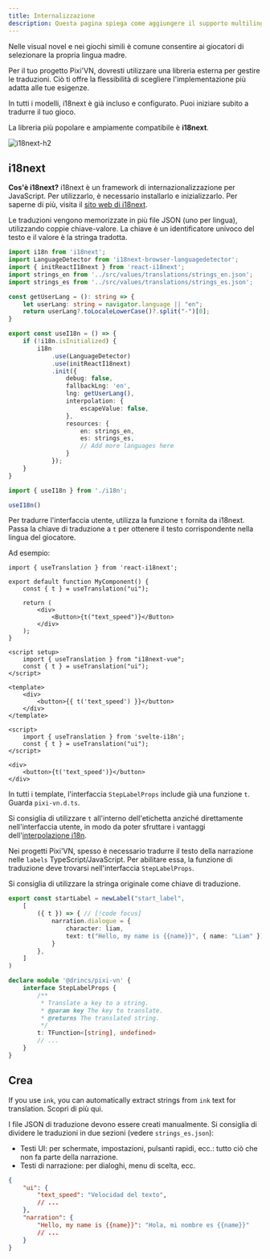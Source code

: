 ```yaml
---
title: Internalizzazione
description: Questa pagina spiega come aggiungere il supporto multilingue al tuo gioco Pixi'VN utilizzando i18next, incluse le strategie di traduzione dell'interfaccia utente e della narrazione. Come tradurre la visual novel?
---
```



Nelle visual novel e nei giochi simili è comune consentire ai giocatori di selezionare la propria lingua madre.

Per il tuo progetto Pixi'VN, dovresti utilizzare una libreria esterna per gestire le traduzioni. Ciò ti offre la flessibilità di scegliere l'implementazione più adatta alle tue esigenze.

<Callout title="Templates" type="info">

In tutti i modelli, i18next è già incluso e configurato. Puoi iniziare subito a tradurre il tuo gioco.

</Callout>

La libreria più popolare e ampiamente compatibile è **i18next**.

![i18next-h2](/i18next.svg)

## i18next

**Cos'è i18next?** i18next è un framework di internazionalizzazione per JavaScript. Per utilizzarlo, è necessario installarlo e inizializzarlo. Per saperne di più, visita il [sito web di i18next](https://www.i18next.com/).

Le traduzioni vengono memorizzate in più file JSON (uno per lingua), utilizzando coppie chiave-valore. La chiave è un identificatore univoco del testo e il valore è la stringa tradotta.

```ts tab="i18n.ts"
import i18n from 'i18next';
import LanguageDetector from 'i18next-browser-languagedetector';
import { initReactI18next } from 'react-i18next';
import strings_en from '../src/values/translations/strings_en.json';
import strings_es from '../src/values/translations/strings_es.json';

const getUserLang = (): string => {
    let userLang: string = navigator.language || "en";
    return userLang?.toLocaleLowerCase()?.split("-")[0];
}

export const useI18n = () => {
    if (!i18n.isInitialized) {
        i18n
            .use(LanguageDetector)
            .use(initReactI18next)
            .init({
                debug: false,
                fallbackLng: 'en',
                lng: getUserLang(),
                interpolation: {
                    escapeValue: false,
                },
                resources: {
                    en: strings_en,
                    es: strings_es,
                    // Add more languages here
                }
            });
    }
}
```

```ts tab="main.ts"
import { useI18n } from './i18n';

useI18n()
```

<Accordions>

<Accordion title="Translate the UI" id="translate-ui">

Per tradurre l'interfaccia utente, utilizza la funzione `t` fornita da i18next. Passa la chiave di traduzione a `t` per ottenere il testo corrispondente nella lingua del giocatore.

Ad esempio:

```tsx tab="React"
import { useTranslation } from 'react-i18next';

export default function MyComponent() {
    const { t } = useTranslation("ui");

    return (
        <div>
            <Button>{t("text_speed")}</Button>
        </div>
    );
}
```

```vue tab="Vue"
<script setup>
    import { useTranslation } from "i18next-vue";
    const { t } = useTranslation("ui");
</script>

<template>
    <div>
        <button>{{ t('text_speed') }}</button>
    </div>
</template>
```

```svelte tab="Svelte"
<script>
    import { useTranslation } from 'svelte-i18n';
    const { t } = useTranslation("ui");
</script>

<div>
    <button>{t('text_speed')}</button>
</div>
```

</Accordion>

<Accordion title="Translate the narration (TypeScript/JavaScript)" id="translate-narration">

<Callout title="Templates" type="info">

In tutti i template, l'interfaccia `StepLabelProps` include già una funzione `t`. Guarda `pixi-vn.d.ts`.

</Callout>

<Callout type="info">

Si consiglia di utilizzare `t` all'interno dell'<DynamicLink href="/start/labels">etichetta</DynamicLink> anziché direttamente nell'interfaccia utente, in modo da poter sfruttare i vantaggi dell'[interpolazione i18n](https://i18next.com/translation-function/interpolation).

</Callout>

Nei progetti Pixi'VN, spesso è necessario tradurre il testo della narrazione nelle <DynamicLink href="/start/labels">`labels`</DynamicLink> TypeScript/JavaScript. Per abilitare essa, la funzione di traduzione deve trovarsi nell'interfaccia <DynamicLink href="/start/labels#steplabelprops">`StepLabelProps`</DynamicLink>.

Si consiglia di utilizzare la stringa originale come chiave di traduzione.

```ts tab="labels/startLabel.ts"
export const startLabel = newLabel("start_label",
    [
        ({ t }) => { // [!code focus]
            narration.dialogue = {
                character: liam,
                text: t("Hello, my name is {{name}}", { name: "Liam" }) // [!code focus]
            }
        },
    ]
)
```

```ts tab="pixi-vn.d.ts"
declare module '@drincs/pixi-vn' {
    interface StepLabelProps {
        /**
         * Translate a key to a string.
         * @param key The key to translate.
         * @returns The translated string.
         */
        t: TFunction<[string], undefined>
        // ...
    }
}
```

</Accordion>

</Accordions>

## Crea

<Callout title="ink" type="info">

If you use `ink`, you can automatically extract strings from `ink` text for translation. Scopri di più <DynamicLink href="/ink/translate">qui</DynamicLink>.

</Callout>

I file JSON di traduzione devono essere creati manualmente. Si consiglia di dividere le traduzioni in due sezioni (vedere `strings_es.json`):

- Testi <DynamicLink href="/start/interface">UI</DynamicLink>: per schermate, impostazioni, pulsanti rapidi, ecc.: tutto ciò che non fa parte della narrazione.
- Testi di <DynamicLink href="/start/narration">narrazione</DynamicLink>: per dialoghi, menu di scelta, ecc.

```json tab="locales/strings_es.json"
{
    "ui": {
        "text_speed": "Velocidad del texto",
        // ...
    },
    "narration": {
        "Hello, my name is {{name}}": "Hola, mi nombre es {{name}}"
        // ...
    }
}
```

